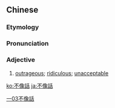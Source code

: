 {{also|不像话}}
==Chinese==
{{zh-forms|s=不像话|type=12}}

===Etymology===
{{zh-compound|不|像話|not|reasonable, proper}}

===Pronunciation===
{{zh-pron
|m=不 xiànghuà
|c=bat1 zoeng6 waa6-2
|ma=Zh-bùxiànghuà.ogg
|cat=a
}}

===Adjective===
{{zh-adj}}

# [[outrageous]]; [[ridiculous]]; [[unacceptable]]

[[Category:Intermediate Mandarin|一03不像話]]

[[ko:不像話]]
[[ja:不像話]]